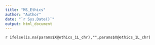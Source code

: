 ```yaml
---
title: "MS_Ethics"
author: "Author"
date: "`r Sys.Date()`"
output: html_document
---
```

`r ifelse(is.na(params$X@ethics_1L_chr),"",params$X@ethics_1L_chr)` 
